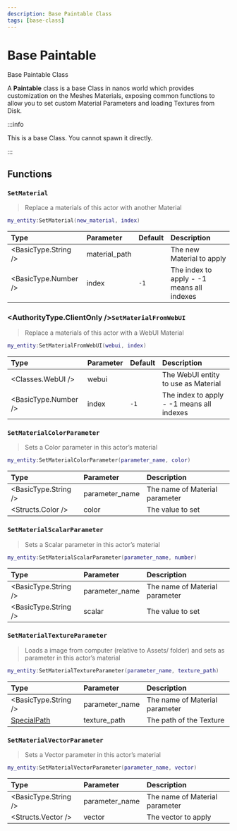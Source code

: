 ```yaml
---
description: Base Paintable Class
tags: [base-class]
---
```


# Base Paintable

Base Paintable Class


A **Paintable** class is a base Class in nanos world which provides customization on the Meshes Materials, exposing common functions to allow you to set custom Material Parameters and loading Textures from Disk.

:::info

This is a base Class. You cannot spawn it directly.

:::

## Functions


<BasePaintableFunctions hidden_reference={true} />

### `SetMaterial`

> Replace a materials of this actor with another Material

```lua
my_entity:SetMaterial(new_material, index)
```

| Type | Parameter | Default | Description |
| :--- | :--- | :--- | :--- |
| <BasicType.String /> | material_path | | The new Material to apply |
| <BasicType.Number /> | index | `-1` | The index to apply - -1 means all indexes |

### <AuthorityType.ClientOnly />`SetMaterialFromWebUI`

> Replace a materials of this actor with a WebUI Material

```lua
my_entity:SetMaterialFromWebUI(webui, index)
```

| Type | Parameter | Default | Description |
| :--- | :--- | :--- | :--- |
| <Classes.WebUI /> | webui | | The WebUI entity to use as Material |
| <BasicType.Number /> | index | `-1` | The index to apply - -1 means all indexes |

### `SetMaterialColorParameter`

> Sets a Color parameter in this actor’s material


```lua
my_entity:SetMaterialColorParameter(parameter_name, color)
```

| Type | Parameter | Description |
| :--- | :--- | :--- |
| <BasicType.String /> | parameter_name | The name of Material parameter |
| <Structs.Color /> | color | The value to set |

### `SetMaterialScalarParameter`

> Sets a Scalar parameter in this actor’s material


```lua
my_entity:SetMaterialScalarParameter(parameter_name, number)
```

| Type | Parameter | Description |
| :--- | :--- | :--- |
| <BasicType.String /> | parameter\_name | The name of Material parameter |
| <BasicType.String /> | scalar | The value to set |

### `SetMaterialTextureParameter`

> Loads a image from computer \(relative to Assets/ folder\) and sets as parameter in this actor’s material


```lua
my_entity:SetMaterialTextureParameter(parameter_name, texture_path)
```

| Type | Parameter | Description |
| :--- | :--- | :--- |
| <BasicType.String /> | parameter\_name | The name of Material parameter |
| [SpecialPath](./scripting-reference/glossary/basic-types.md#specialpath) | texture\_path | The path of the Texture |

### `SetMaterialVectorParameter`

> Sets a Vector parameter in this actor’s material


```lua
my_entity:SetMaterialVectorParameter(parameter_name, vector)
```

| Type | Parameter | Description |
| :--- | :--- | :--- |
| <BasicType.String /> | parameter\_name | The name of Material parameter |
| <Structs.Vector /> | vector | The vector to apply |
